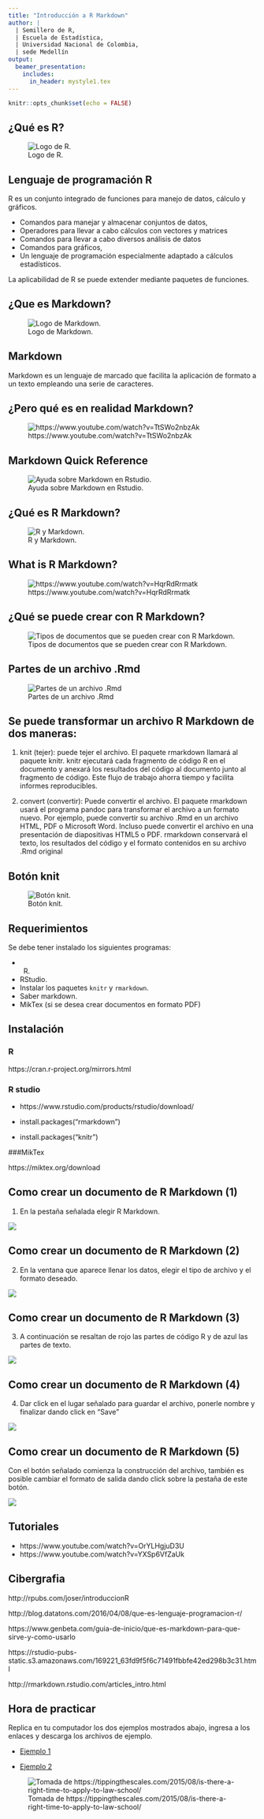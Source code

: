 ```yaml
---
title: "Introducción a R Markdown"
author: |
  | Semillero de R,
  | Escuela de Estadística,
  | Universidad Nacional de Colombia,
  | sede Medellín
output:
  beamer_presentation:
    includes:
      in_header: mystyle1.tex
---
```


```r
knitr::opts_chunk$set(echo = FALSE)
```
## ¿Qué es R?
![Logo de R.](R.jpg)

## Lenguaje de programación R

R es un conjunto integrado de funciones para manejo de datos, cálculo y gráficos.

- Comandos para manejar y almacenar conjuntos de datos,
- Operadores para llevar a cabo cálculos con vectores y matrices
- Comandos para llevar a cabo diversos análisis de datos
- Comandos para gráficos,
- Un lenguaje de programación especialmente adaptado a cálculos estadísticos.

La aplicabilidad de R se puede extender mediante paquetes de funciones.

## ¿Que es Markdown?

![Logo de Markdown.](M.jpg)

## Markdown

Markdown es un lenguaje de marcado que facilita la aplicación de formato a un texto empleando una serie de caracteres. 


## ¿Pero qué es en realidad Markdown?

![https://www.youtube.com/watch?v=TtSWo2nbzAk](video.jpg)

## Markdown Quick Reference

![Ayuda sobre Markdown en Rstudio.](helpMarkdown.png)



## ¿Qué es R Markdown?

![R y Markdown.](amigos.png)

## What is R Markdown? 

![https://www.youtube.com/watch?v=HqrRdRrmatk](video.jpg)

## ¿Qué se puede crear con R Markdown?

![Tipos de documentos que se pueden crear con R Markdown.](RM.jpg)


## Partes de un archivo .Rmd

![Partes de un archivo .Rmd](ejemplo1.png)

## Se puede transformar un archivo R Markdown de dos maneras:

1. knit (tejer): puede tejer el archivo. El paquete rmarkdown llamará al paquete knitr. knitr ejecutará cada fragmento de código R en el documento y anexará los resultados del código al documento junto al fragmento de código. Este flujo de trabajo ahorra tiempo y facilita informes reproducibles.

2. convert (convertir): Puede convertir el archivo. El paquete rmarkdown usará el programa pandoc para transformar el archivo a un formato nuevo. Por ejemplo, puede convertir su archivo .Rmd en un archivo HTML, PDF o Microsoft Word. Incluso puede convertir el archivo en una presentación de diapositivas HTML5 o PDF. rmarkdown conservará el texto, los resultados del código y el formato contenidos en su archivo .Rmd original

## Botón knit

![Botón knit.](ejemplo2.png)


## Requerimientos

Se debe tener instalado los siguientes programas:

- R.
- RStudio.
- Instalar los paquetes `knitr` y `rmarkdown`.
- Saber markdown.
- MikTex (si se desea crear documentos en formato PDF)

## Instalación 

### R

https://cran.r-project.org/mirrors.html

### R studio

- https://www.rstudio.com/products/rstudio/download/

- install.packages("rmarkdown")

- install.packages("knitr")

###MikTex

https://miktex.org/download

## Como crear un documento de R Markdown (1)

1. En la pestaña señalada elegir R Markdown.

![](RM1.jpg)

## Como crear un documento de R Markdown (2)

2. En la ventana que aparece llenar los datos, elegir el tipo de archivo y el formato deseado.

![](RM2.jpg)

## Como crear un documento de R Markdown (3)

3. A continuación se resaltan de rojo las partes de código R y de azul las partes de texto.

![](RM4.jpg)

## Como crear un documento de R Markdown (4)

4. Dar click en el lugar señalado para guardar el archivo, ponerle nombre y finalizar dando click en "Save"

![](RM3.jpg)

## Como crear un documento de R Markdown (5)

Con el botón señalado comienza la construcción del archivo, también es posible cambiar el formato de salida dando click sobre la pestaña de este botón.

![](RM5.jpg)


## Tutoriales

- https://www.youtube.com/watch?v=OrYLHgjuD3U
- https://www.youtube.com/watch?v=YXSp6VfZaUk

## Cibergrafia

http://rpubs.com/joser/introduccionR

http://blog.datatons.com/2016/04/08/que-es-lenguaje-programacion-r/

https://www.genbeta.com/guia-de-inicio/que-es-markdown-para-que-sirve-y-como-usarlo

https://rstudio-pubs-static.s3.amazonaws.com/169221_63fd9f5f6c71491fbbfe42ed298b3c31.html

http://rmarkdown.rstudio.com/articles_intro.html

## Hora de practicar
Replica en tu computador los dos ejemplos mostrados abajo, ingresa a los enlaces y descarga los archivos de ejemplo.

- [Ejemplo 1](https://github.com/srunal/talleres/blob/master/Taller%20intro%20R%20Markdown/Ejemplo1.docx)  

- [Ejemplo 2](https://github.com/srunal/talleres/blob/master/Taller%20intro%20R%20Markdown/Ejemplo2.docx)

![Tomada de https://tippingthescales.com/2015/08/is-there-a-right-time-to-apply-to-law-school/](Happy-Woman.jpg)

